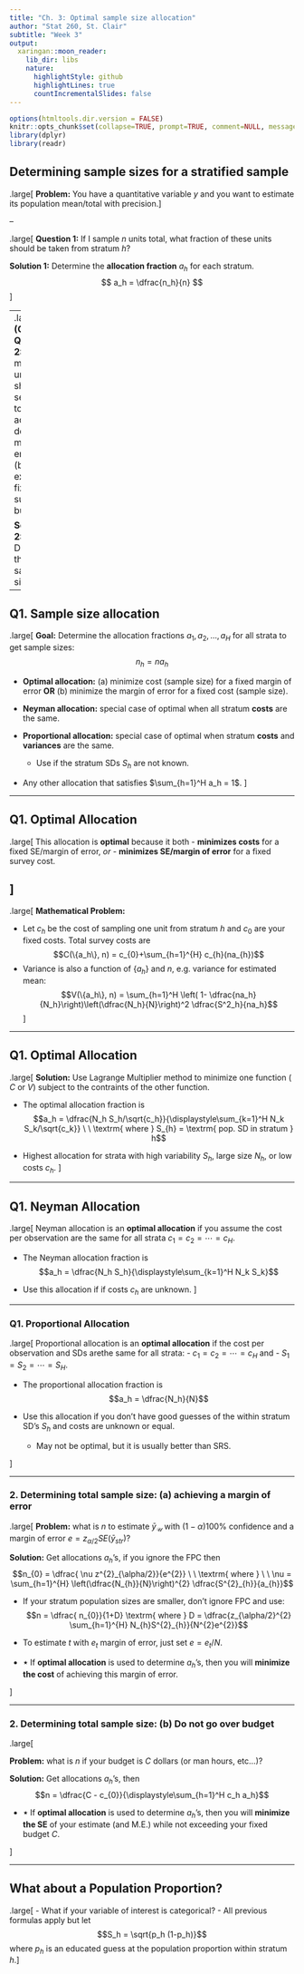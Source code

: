 ```yaml
---
title: "Ch. 3: Optimal sample size allocation"
author: "Stat 260, St. Clair"
subtitle: "Week 3"
output:
  xaringan::moon_reader:
    lib_dir: libs
    nature:
      highlightStyle: github
      highlightLines: true
      countIncrementalSlides: false
---
```


```r
options(htmltools.dir.version = FALSE)
knitr::opts_chunk$set(collapse=TRUE, prompt=TRUE, comment=NULL, message = FALSE, warning = FALSE)
library(dplyr)
library(readr)
```

## Determining sample sizes for a stratified sample

.large[
**Problem:** You have a quantitative variable $y$ and you want to estimate its population mean/total with precision.
]

--

.large[
**Question 1:** If I sample $n$ units total, what fraction of these units should be taken from stratum $h$?

**Solution 1:** Determine the **allocation fraction** $a_{h}$ for each stratum.
$$
a_h = \dfrac{n_h}{n}
$$
]

--
.large[
**(Optional) Question 2:** How many units  should be selected to (a) achieve a desired margin of error or (b) not exceed by fixed survey budget?

**Solution 2:** Determine the total sample size $n$.
]
---

## Q1. Sample size allocation

.large[
**Goal:** Determine the allocation fractions $a_1, a_2, \dotsc, a_H$ for all strata to get sample sizes:
$$
n_h = n a_h
$$

- **Optimal allocation:** (a) minimize cost (sample size) for a fixed margin of error **OR** (b) minimize the margin of error for a fixed cost (sample size).

- **Neyman allocation:**  special case of optimal when all stratum **costs** are the same. 

- **Proportional allocation:** special case of optimal  when  stratum **costs** and **variances** are the same. 
    - Use if the stratum SDs $S_{h}$ are not known.

- Any other allocation that satisfies $\sum_{h=1}^H a_h = 1$.
]

---

## Q1. Optimal Allocation

.large[
This allocation is **optimal** because it both
- **minimizes costs** for a fixed SE/margin of error, *or* 
- **minimizes SE/margin of error**  for a fixed survey cost.

]
--

.large[
**Mathematical Problem:** 

- Let $c_{h}$ be the cost of sampling one unit from stratum $h$ and $c_{0}$ are your fixed costs.  Total survey costs are
$$C(\{a_h\}, n) = c_{0}+\sum_{h=1}^{H} c_{h}(na_{h})$$
- Variance is also a function of $\{a_h\}$ and $n$, e.g. variance for estimated mean:
$$V(\{a_h\}, n) = \sum_{h=1}^H \left( 1- \dfrac{na_h}{N_h}\right)\left(\dfrac{N_h}{N}\right)^2 \dfrac{S^2_h}{na_h}$$
]

---

## Q1. Optimal Allocation

.large[
**Solution:** Use Lagrange Multiplier method to minimize one function  ( $C$ or $V$) subject to the contraints of the other function.

- The optimal allocation fraction is
$$a_h = \dfrac{N_h S_h/\sqrt{c_h}}{\displaystyle\sum_{k=1}^H N_k S_k/\sqrt{c_k}}  \ \ \textrm{ where } S_{h} = \textrm{ pop. SD in stratum  } h$$


- Highest allocation for strata with high variability $S_{h}$, large size $N_{h}$, or low costs $c_{h}$.
]

---

## Q1. Neyman Allocation

.large[
Neyman allocation is an **optimal allocation** if you  assume the cost per observation are the same for all strata $c_1 = c_2 = \dotsm = c_H$.

- The Neyman allocation fraction is
$$a_h = \dfrac{N_h S_h}{\displaystyle\sum_{k=1}^H N_k S_k}$$

- Use this allocation if if costs $c_{h}$ are unknown. 
]

---

###  Q1. Proportional Allocation

.large[
Proportional allocation is an **optimal allocation** if the cost per observation and SDs arethe same for all strata: 
- $c_1 = c_2 = \dotsm = c_H$ and
- $S_1 = S_2 = \dotsm= S_H$.

- The proportional allocation fraction is
$$a_h = \dfrac{N_h}{N}$$


- Use this allocation if you don't have good guesses of the within stratum SD's $S_{h}$ and costs are unknown or equal. 
    - May not be optimal, but it is usually better than SRS.

]

---

### 2. Determining total sample size: (a) achieving a margin of error

.large[
**Problem:** what is $n$  to estimate $\bar{y}_{\mathcal{U}}$ with $(1-\alpha)100\%$ confidence and a margin of error $e = z_{\alpha/2} SE(\bar{y}_{str})$?

**Solution:** Get allocations $a_h$'s, if you ignore the FPC then
$$n_{0} = \dfrac{ \nu z^{2}_{\alpha/2}}{e^{2}} \ \ \textrm{  where  }  \ \ \nu = \sum_{h=1}^{H} \left(\dfrac{N_{h}}{N}\right)^{2} \dfrac{S^{2}_{h}}{a_{h}}$$

- If your stratum population sizes are smaller, don't ignore FPC and use:
$$n = \dfrac{ n_{0}}{1+D} \textrm{ where } D = \dfrac{z_{\alpha/2}^{2} \sum_{h=1}^{H} N_{h}S^{2}_{h}}{N^{2}e^{2}}$$

- To estimate $t$ with $e_{t}$ margin of error, just set $e=e_{t}/N$.


- $\pmb{\star}$ If **optimal allocation** is used to determine $a_{h}$'s, then you will **minimize the cost** of achieving this margin of error.

]

---

### 2. Determining total sample size: (b) Do not go over budget

.large[

**Problem:** what is $n$ if your budget is $C$ dollars (or man hours, etc...)?

**Solution:** Get allocations $a_h$'s, then
$$n = \dfrac{C - c_{0}}{\displaystyle\sum_{h=1}^H c_h a_h}$$

- $\pmb{\star}$ If **optimal allocation** is used to determine $a_{h}$'s, then you will **minimize the SE** of your estimate (and M.E.) while not exceeding your fixed budget $C$.

]

---


## What about a Population Proportion?

.large[
- What if your variable of interest is categorical?
- All previous formulas apply  but let
$$S_h = \sqrt{p_h (1-p_h)}$$
where $p_{h}$ is an educated guess at the population proportion within stratum $h$.
]

